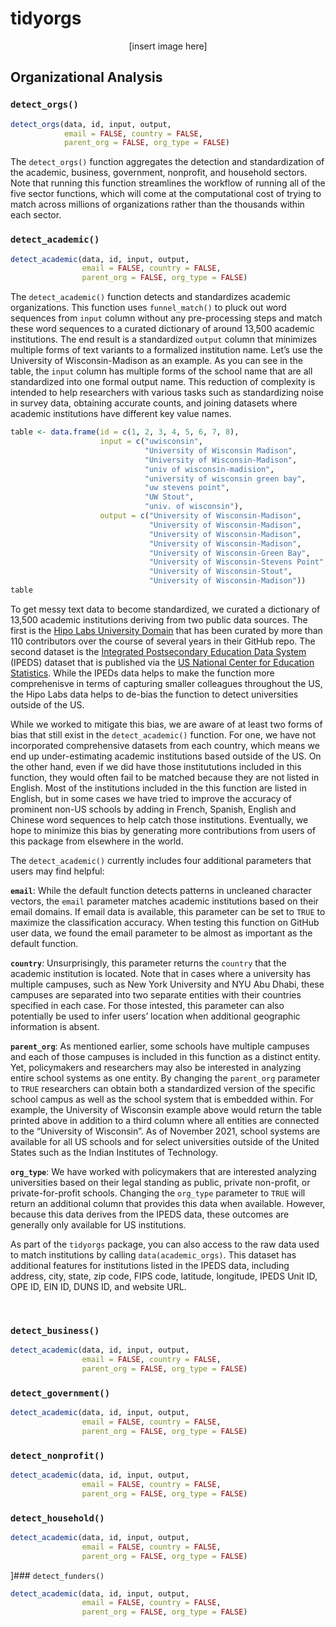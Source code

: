 # tidyorgs 

<center>
[insert image here]
</center>

## Organizational Analysis

### `detect_orgs()`

```r
detect_orgs(data, id, input, output, 
            email = FALSE, country = FALSE, 
            parent_org = FALSE, org_type = FALSE)
```

The `detect_orgs()` function aggregates the detection and standardization of the academic, business, government, nonprofit, and household sectors. Note that running this function streamlines the workflow of running all of the five sector functions, which will come at the computational cost of trying to match across millions of organizations rather than the thousands within each sector. 

### `detect_academic()`

```r
detect_academic(data, id, input, output, 
                email = FALSE, country = FALSE, 
                parent_org = FALSE, org_type = FALSE)
```

The `detect_academic()` function detects and standardizes academic organizations. This function uses `funnel_match()` to pluck out word sequences from `input` column without any pre-processing steps and match these word sequences to a curated dictionary of around 13,500 academic institutions. The end result is a standardized `output` column that minimizes multiple forms of text variants to a formalized institution name. Let's use the University of Wisconsin-Madison as an example. As you can see in the table, the `input` column has multiple forms of the school name that are all standardized into one formal output name. This reduction of complexity is intended to help researchers with various tasks such as standardizing noise in survey data, obtaining accurate counts, and joining datasets where academic institutions have different key value names. 

```r
table <- data.frame(id = c(1, 2, 3, 4, 5, 6, 7, 8),
                    input = c("uwisconsin",
                              "University of Wisconsin Madison",
                              "University of Wisconsin-Madison", 
                              "univ of wisconsin-madision",
                              "university of wisconsin green bay",
                              "uw stevens point",
                              "UW Stout",
                              "univ. of wisconsin"),
                    output = c("University of Wisconsin-Madison",
                               "University of Wisconsin-Madison",
                               "University of Wisconsin-Madison",
                               "University of Wisconsin-Madison",
                               "University of Wisconsin-Green Bay",
                               "University of Wisconsin-Stevens Point",
                               "University of Wisconsin-Stout",
                               "University of Wisconsin-Madison"))
table
```

To get messy text data to become standardized, we curated a dictionary of 13,500 academic institutions deriving from two public data sources. The first is the [Hipo Labs University Domain](https://github.com/Hipo/university-domains-list) that has been curated by more than 110 contributors over the course of several years in their GitHub repo. The second dataset is the [Integrated Postsecondary Education Data System](https://nces.ed.gov/ipeds/find-your-college) (IPEDS) dataset that is published via the [US National Center for Education Statistics](https://nces.ed.gov/). While the IPEDs data helps to make the function more comprehenisve in terms of capturing smaller colleagues throughout the US, the Hipo Labs data helps to de-bias the function to detect universities outside of the US. 

While we worked to mitigate this bias, we are aware of at least two forms of bias that still exist in the `detect_academic()` function. For one, we have not incorporated comprehensive datasets from each country, which means we end up under-estimating academic institutions based outside of the US. On the other hand, even if we did have those institututions included in this function, they would often fail to be matched because they are not listed in English. Most of the institutions included in the this function are listed in English, but in some cases we have tried to improve the accuracy of prominent non-US schools by adding in French, Spanish, English and Chinese word sequences to help catch those institutions. Eventually, we hope to minimize this bias by generating more contributions from users of this package from elsewhere in the world.

The `detect_academic()` currently includes four additional parameters that users may find helpful:

**`email`**: While the default function detects patterns in uncleaned character vectors, the `email` parameter matches academic institutions based on their email domains. If email data is available, this parameter can be set to `TRUE` to maximize the classification accuracy. When testing this function on GitHub user data, we found the email parameter to be almost as important as the default function. 

**`country`**: Unsurprisingly, this parameter returns the `country` that the academic institution is located. Note that in cases where a university has multiple campuses, such as New York University and NYU Abu Dhabi, these campuses are separated into two separate entities with their countries specified in each case. For those intested, this parameter can also potentially be used to infer users' location when additional geographic information is absent. 

**`parent_org`**: As mentioned earlier, some schools have multiple campuses and each of those campuses is included in this function as a distinct entity. Yet, policymakers and researchers may also be interested in analyzing entire school systems as one entity. By changing the `parent_org` parameter to `TRUE` researchers can obtain both a standardized version of the specific school campus as well as the school system that is embedded within. For example, the University of Wisconsin example above would return the table printed above in addition to a third column where all entities are connected to the "University of Wisconsin". As of November 2021, school systems are available for all US schools and for select universities outside of the United States such as the Indian Institutes of Technology.

**`org_type`**: We have worked with policymakers that are interested analyzing universities based on their legal standing as public, private non-profit, or private-for-profit schools. Changing the `org_type` parameter to `TRUE` will return an additional column that provides this data when available. However, because this data derives from the IPEDS data, these outcomes are generally only available for US institutions. 

As part of the `tidyorgs` package, you can also access to the raw data used to match institutions by calling `data(academic_orgs)`. This dataset has additional features for institutions listed in the IPEDS data, including address, city, state, zip code, FIPS code, latitude, longitude, IPEDS Unit ID, OPE ID, EIN ID, DUNS ID, and website URL.

<br>

### `detect_business()`

```r
detect_academic(data, id, input, output, 
                email = FALSE, country = FALSE, 
                parent_org = FALSE, org_type = FALSE)
```

### `detect_government()`

```r
detect_academic(data, id, input, output, 
                email = FALSE, country = FALSE, 
                parent_org = FALSE, org_type = FALSE)
```

### `detect_nonprofit()`

```r
detect_academic(data, id, input, output, 
                email = FALSE, country = FALSE, 
                parent_org = FALSE, org_type = FALSE)
```

### `detect_household()`

```r
detect_academic(data, id, input, output, 
                email = FALSE, country = FALSE, 
                parent_org = FALSE, org_type = FALSE)
```

]### `detect_funders()`

```r
detect_academic(data, id, input, output, 
                email = FALSE, country = FALSE, 
                parent_org = FALSE, org_type = FALSE)
```

